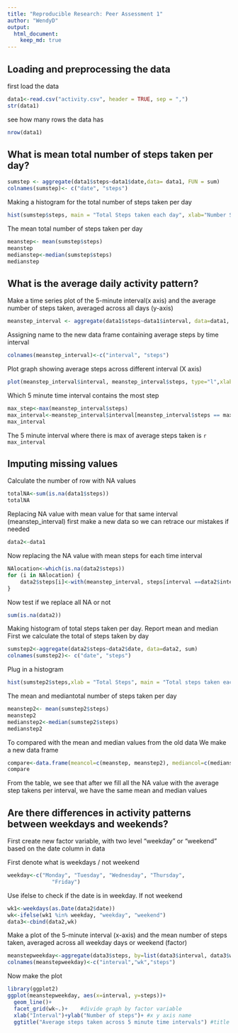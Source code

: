 ```yaml
---
title: "Reproducible Research: Peer Assessment 1"
author: "WendyD"
output: 
  html_document:
    keep_md: true
---
```


## Loading and preprocessing the data
first load the data
```r
data1<-read.csv("activity.csv", header = TRUE, sep = ",")
str(data1)
```

see how many rows the data has
```r
nrow(data1)
```

## What is mean total number of steps taken per day?
```r
sumstep <- aggregate(data1$steps~data1$date,data= data1, FUN = sum)
colnames(sumstep)<- c("date", "steps")
```


Making a histogram for the total number of steps taken per day
```r
hist(sumstep$steps, main = "Total Steps taken each day", xlab="Number Steps")
```

The mean total number of steps taken per day
```r
meanstep<- mean(sumstep$steps)
meanstep
medianstep<-median(sumstep$steps)
medianstep

```


## What is the average daily activity pattern?
Make a time series plot of the 5-minute interval(x axis) and the average number of steps taken, averaged across all days (y-axis)

```r
meanstep_interval <- aggregate(data1$steps~data1$interval, data=data1, mean)
```

Assigning name to the new data frame containing average steps by time interval
```r
colnames(meanstep_interval)<-c("interval", "steps")
```

Plot graph showing average steps across different interval (X axis)
```r
plot(meanstep_interval$interval, meanstep_interval$steps, type="l",xlab="Interval", ylab="Steps", main= "Average Daily Activity Pattern ")
```

Which 5 minute time interval contains the most step

```r
max_step<-max(meanstep_interval$steps)
max_interval<-meanstep_interval$interval[meanstep_interval$steps == max_step]
max_interval
```
The 5 minute interval where there is max of average steps taken is `r max_interval`

## Imputing missing values
Calculate the number of row with NA values
```r
totalNA<-sum(is.na(data1$steps))
totalNA
```
Replacing NA value with mean value for that same interval (meanstep_interval)
first make a new data so we can retrace our mistakes if needed
```r
data2<-data1
```
Now replacing the NA value with mean steps for each time interval
```r
NAlocation<-which(is.na(data2$steps))
for (i in NAlocation) {
    data2$steps[i]<-with(meanstep_interval, steps[interval ==data2$interval[i]])
}

```
Now test if we replace all NA or not
```r
sum(is.na(data2))
```
Making histogram of total steps taken per day. Report mean and median
First we calculate the total of steps taken by day
```r
sumstep2<-aggregate(data2$steps~data2$date, data=data2, sum)
colnames(sumstep2)<- c("date", "steps")

```
Plug in a histogram

```r
hist(sumstep2$steps,xlab = "Total Steps", main = "Total steps taken each day")
```

The mean and mediantotal number of steps taken per day

```r
meanstep2<- mean(sumstep2$steps)
meanstep2
medianstep2<-median(sumstep2$steps)
medianstep2
```

To compared with the mean and median values from the old data
We make a new data frame
```r
compare<-data.frame(meancol=c(meanstep, meanstep2), mediancol=c(medianstep, medianstep2))
compare
```
From the table, we see that after we fill all the NA value with the average step takens per interval, we have the same mean and median values



## Are there differences in activity patterns between weekdays and weekends?

First create new factor variable, with two level "weekday" or "weekend" based on the date column in data

First denote what is weekdays / not weekend
```r
weekday<-c("Monday", "Tuesday", "Wednesday", "Thursday", 
              "Friday")
```

Use ifelse to check if the date is in weekday. If not weekend

```r
wk1<-weekdays(as.Date(data2$date))
wk<-ifelse(wk1 %in% weekday, "weekday", "weekend")
data3<-cbind(data2,wk)
```


Make a plot of the 5-minute interval (x-axis) and the mean number of steps taken, averaged across all weekday days or weekend (factor)

```r
meanstepweekday<-aggregate(data3$steps, by=list(data3$interval, data3$wk),mean)
colnames(meanstepweekday)<-c("interval","wk","steps")
```

Now make the plot

```r
library(ggplot2)
ggplot(meanstepweekday, aes(x=interval, y=steps))+
  geom_line()+
  facet_grid(wk~.)+    #divide graph by factor variable
  xlab("Interval")+ylab("Number of steps")+ #x y axis name
  ggtitle("Average steps taken across 5 minute time intervals") #title

```







